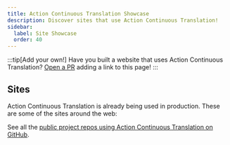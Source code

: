 ```yaml
---
title: Action Continuous Translation Showcase
description: Discover sites that use Action Continuous Translation!
sidebar:
  label: Site Showcase
  order: 40
---
```


:::tip[Add your own!]
Have you built a website that uses Action Continuous Translation?
[Open a PR](https://github.com/pelikhan/action-continuous-translation/blob/main/CONTRIBUTING.md#showcase) adding a link to this page!
:::

## Sites


Action Continuous Translation is already being used in production. These are some of the sites around the web:

<ShowcaseSites />

See all the [public project repos using Action Continuous Translation on GitHub](https://github.com/pelikhan/action-continuous-translation/network/dependents).
